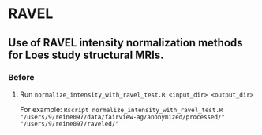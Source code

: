 # RAVEL
## Use of RAVEL intensity normalization methods for Loes study structural MRIs.

### Before

1. Run `normalize_intensity_with_ravel_test.R <input_dir> <output_dir>`

   For example: `Rscript normalize_intensity_with_ravel_test.R "/users/9/reine097/data/fairview-ag/anonymized/processed/" "/users/9/reine097/raveled/"`
